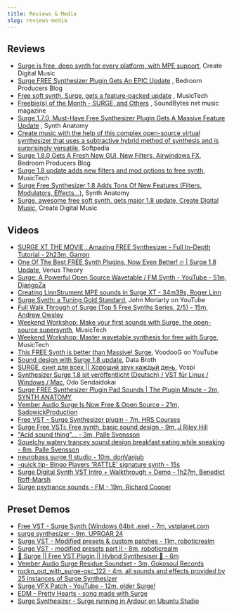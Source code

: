 ```yaml
---
title: Reviews & Media
slug: reviews-media
---
```


## Reviews

-   [Surge is free, deep synth for every platform, with MPE support](https://cdm.link/2019/04/surge-free-deep-synth-mpe/), Create Digital Music
-   [Surge FREE Synthesizer Plugin Gets An EPIC Update](https://bedroomproducersblog.com/2020/07/30/surge-synth-update/)
    , Bedroom Producers Blog
-   [Free soft synth, Surge, gets a feature-packed update](https://www.musictech.net/news/free-soft-synth-surge-gets-a-feature-packed-update/)
    , MusicTech
-   [Freebie(s) of the Month - SURGE, and Others](https://soundbytesmag.net/freebies-of-the-month-surge-and-others/)
    , SoundBytes net music magazine
-   [Surge 1.7.0, Must-Have Free Synthesizer Plugin Gets A Massive Feature Update](https://www.synthanatomy.com/2020/07/surge-1-7-0-must-have-free-synthesizer-plugin-gets-a-massive-feature-update.html)
    , Synth Anatomy
-   [Create music with the help of this complex open-source virtual synthesizer that uses a subtractive hybrid method of synthesis and is surprisingly versatile](https://www.softpedia.com/get/Multimedia/Audio/Audio-Mixers-Synthesizers/Surge-Synthesizer.shtml), Softpedia
-   [Surge 1.8.0 Gets A Fresh New GUI, New Filters, Airwindows FX](https://bedroomproducersblog.com/2021/01/21/surge-1-8-0/), Bedroom Producers Blog
-   [Surge 1.8 update adds new filters and mod options to free synth](https://www.musictech.net/news/gear/surge-1-8-update/), MusicTech
-   [Surge Free Synthesizer 1.8 Adds Tons Of New Features (Filters, Modulators, Effects…)](https://www.synthanatomy.com/2021/01/surge-1-8-free-synth-plugin-adds-tons-of-new-features-filters-effects.html), Synth Anatomy
-   [Surge, awesome free soft synth, gets major 1.8 update, Create Digital Music](https://cdm.link/2021/01/surge-awesome-free-soft-synth-gets-major-1-8-update/), Create Digital Music

## Videos

-   [SURGE XT THE MOVIE : Amazing FREE Synthesizer - Full In-Depth Tutorial - 2h23m, Garron](https://www.youtube.com/watch?v=kTvBgb4HGx0)
-   [One Of The Best FREE Synth Plugins, Now Even Better! 🔥 \| Surge 1.8 Update](https://www.youtube.com/watch?v=IeEiqytXVNg), Venus Theory
-   [Surge: A Powerful Open Source Wavetable / FM Synth - YouTube - 51m, DjangoZa](https://www.youtube.com/watch?v=ryOhX7xFZ8g)
-   [Creating LinnStrument MPE sounds in Surge XT - 34m39s, Roger Linn](https://www.youtube.com/watch?v=o2Q_KMfOmKo)
-   [Surge Synth: a Tuning Gold Standard](https://www.youtube.com/watch?v=mjgZVmhUC30), John Moriarty on YouTube
-   [Full Walk Through of Surge (Top 5 Free Synths Series, 2/5) - 15m, Andrew Owsley](https://www.youtube.com/watch?v=JMVbpsBylJs)
-   [Weekend Workshop: Make your first sounds with Surge, the open-source supersynth](https://www.musictech.net/tutorials/weekend-workshop-first-sounds-surgesupersynth/), MusicTech
-   [Weekend Workshop: Master wavetable synthesis for free with Surge](https://www.musictech.net/tutorials/weekend-workshop-master-wavetable-synthesis-for-free-with-surge/), MusicTech
-   [This FREE Synth is better than Massive! Surge](https://www.youtube.com/watch?v=b9nZMV9gv1U), VoodooG on YouTube
-   [Sound design with Surge 1.8 update](https://www.youtube.com/watch?v=Go0NCNeqRsw), Data Broth
-   [SURGE, синт для всех \|\| Хороший звук каждый день](https://vk.com/videos-164129570?list=2bf9292e59623ee776&z=video-164129570_456239099%2Fvideos-164129570), Vospi
-   [Synthesizer Surge 1.8 ist veröffentlicht (Deutsch) / VST für Linux / Windows / Mac](https://www.youtube.com/watch?v=baGxeXJTvOY), Odo Sendaidokai
-   [Surge FREE Synthesizer Plugin Pad Sounds | The Plugin Minute - 2m, SYNTH ANATOMY](https://www.youtube.com/watch?v=tXBUxC1NmOQ)
-   [Vember Audio Surge Is Now Free & Open Source - 21m, SadowickProduction](https://www.youtube.com/watch?v=y1C25wYF4rg)
-   [Free VST - Surge Synthesizer plugin - 7m, HRS Courses](https://www.youtube.com/watch?v=smxCfILG3oI)
-   [Surge Free VSTi: Free synth, basic sound design - 9m, J Riley Hill](https://www.youtube.com/watch?v=32yEQ00ofcw)
-   ["Acid sound thing"... - 3m, Palle Svensson](https://www.youtube.com/watch?v=mYM7bL-D8hk)
-   [Squelchy watery trancey sound design breakfast eating while speaking - 8m, Palle Svensson](https://www.youtube.com/watch?v=6xIh2y5fjBY)
-   [neurobass surge fl studio - 10m, donVanjub](https://www.youtube.com/watch?v=x6R90ghfemQ)
-   [-quick tip- Bingo Players 'RATTLE' signature synth - 15s](https://www.youtube.com/watch?v=_aW3w2sRQIY)
-   [Surge Digital Synth VST Intro + Walkthrough + Demo - 1h27m, Benedict Roff-Marsh](https://www.youtube.com/watch?v=qZ5Q0BuCT_M)
-   [Surge psytrance sounds - FM - 19m, Richard Cooper](https://www.youtube.com/watch?v=qDdrZ-rbQo8)

## Preset Demos

-   [Free VST - Surge Synth (Windows 64bit .exe) - 7m, vstplanet.com](https://www.youtube.com/watch?v=JdRZpDTi5QM)
-   [surge synthesizer - 9m, UPROAR 24](https://www.youtube.com/watch?v=dcI9CZ7sunE)
-   [Surge VST - Modified presets & custom patches - 11m, roboticrealm](https://www.youtube.com/watch?v=hQ0oJ0G-SJM)
-   [Surge VST - modified presets part II - 8m, roboticrealm](https://www.youtube.com/watch?v=h_XdOc57Cc8)
-   [🎼 Surge || Free VST Plugin || Hybrid Synthesiser 🎼 - 6m](https://www.youtube.com/watch?v=uetcIvY0fbg)
-   [Vember Audio Surge Residue Soundset - 3m, Gokosoul Records](https://www.youtube.com/watch?v=iyTLPlLzOGc)
-   [rockn_out_with_surge-osc_122 - 4m, all sounds and effects provided by 25 instances of Surge Synthesizer](https://www.youtube.com/watch?v=hT1FO7cmRUE)
-   [Surge VFX Patch - YouTube - 12m, older Surge!](https://www.youtube.com/watch?v=7mxZOCespLg)
-   [EDM - Pretty Hearts - song made with Surge](https://www.youtube.com/watch?v=eJTnVFjVoZE)
-   [Surge Synthesizer - Surge running in Ardour on Ubuntu Studio](https://www.youtube.com/watch?v=qx7GD23TYzI)

